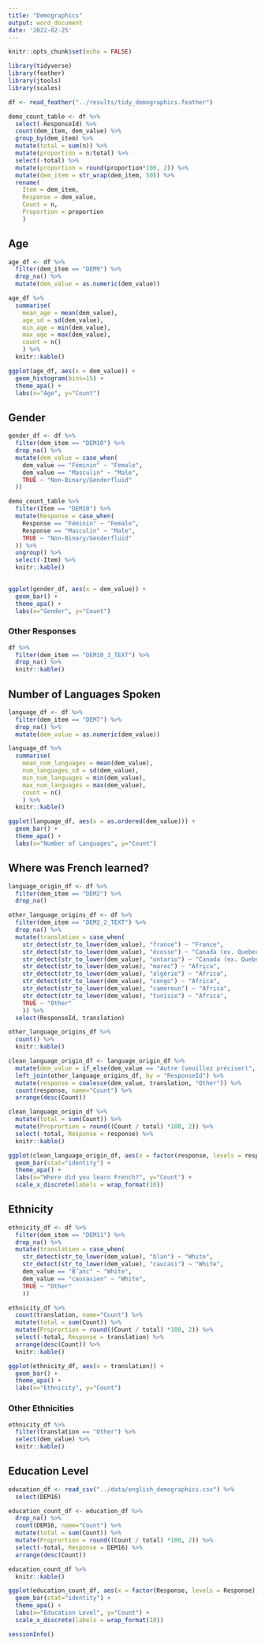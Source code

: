 ```yaml
---
title: "Demographics"
output: word_document
date: '2022-02-25'
---
```


```r
knitr::opts_chunk$set(echo = FALSE)
```

```r
library(tidyverse)
library(feather)
library(jtools)
library(scales)
```

```r
df <- read_feather("../results/tidy_demographics.feather")
```

```r
demo_count_table <- df %>% 
  select(-ResponseId) %>% 
  count(dem_item, dem_value) %>% 
  group_by(dem_item) %>% 
  mutate(total = sum(n)) %>% 
  mutate(proportion = n/total) %>% 
  select(-total) %>% 
  mutate(proportion = round(proportion*100, 2)) %>% 
  mutate(dem_item = str_wrap(dem_item, 50)) %>% 
  rename(
    Item = dem_item, 
    Response = dem_value, 
    Count = n,
    Proportion = proportion
    )
```

## Age

```r
age_df <- df %>% 
  filter(dem_item == "DEM9") %>% 
  drop_na() %>% 
  mutate(dem_value = as.numeric(dem_value))

age_df %>% 
  summarise(
    mean_age = mean(dem_value),
    age_sd = sd(dem_value),
    min_age = min(dem_value),
    max_age = max(dem_value),
    count = n()
    ) %>% 
  knitr::kable()
```

```r
ggplot(age_df, aes(x = dem_value)) +
  geom_histogram(bins=15) +
  theme_apa() +
  labs(x="Age", y="Count")
```

## Gender

```r
gender_df <- df %>% 
  filter(dem_item == "DEM10") %>% 
  drop_na() %>% 
  mutate(dem_value = case_when(
    dem_value == "Féminin" ~ "Female",
    dem_value == "Masculin" ~ "Male",
    TRUE ~ "Non-Binary/Genderfluid"
  ))
```

```r
demo_count_table %>% 
  filter(Item == "DEM10") %>% 
  mutate(Response = case_when(
    Response == "Féminin" ~ "Female",
    Response == "Masculin" ~ "Male",
    TRUE ~ "Non-Binary/Genderfluid"
  )) %>% 
  ungroup() %>% 
  select(-Item) %>% 
  knitr::kable()
  
```

```r
ggplot(gender_df, aes(x = dem_value)) +
  geom_bar() +
  theme_apa() +
  labs(x="Gender", y="Count")
```

### Other Responses

```r
df %>% 
  filter(dem_item == "DEM10_3_TEXT") %>% 
  drop_na() %>% 
  knitr::kable()
```

## Number of Languages Spoken

```r
language_df <- df %>% 
  filter(dem_item == "DEM7") %>% 
  drop_na() %>% 
  mutate(dem_value = as.numeric(dem_value))

language_df %>% 
  summarise(
    mean_num_languages = mean(dem_value),
    num_languages_sd = sd(dem_value),
    min_num_languages = min(dem_value),
    max_num_languages = max(dem_value),
    count = n()
    ) %>% 
  knitr::kable()
```

```r
ggplot(language_df, aes(x = as.ordered(dem_value))) +
  geom_bar() +
  theme_apa() +
  labs(x="Number of Languages", y="Count")
```

## Where was French learned?

```r
language_origin_df <- df %>% 
  filter(dem_item == "DEM2") %>% 
  drop_na()
```

```r
other_language_origins_df <- df %>% 
  filter(dem_item == "DEM2_2_TEXT") %>% 
  drop_na() %>% 
  mutate(translation = case_when(
    str_detect(str_to_lower(dem_value), "france") ~ "France",
    str_detect(str_to_lower(dem_value), "écosse") ~ "Canada (ex. Quebec)",
    str_detect(str_to_lower(dem_value), "ontario") ~ "Canada (ex. Quebec)",
    str_detect(str_to_lower(dem_value), "maroc") ~ "Africa",
    str_detect(str_to_lower(dem_value), "algérie") ~ "Africa",
    str_detect(str_to_lower(dem_value), "congo") ~ "Africa",
    str_detect(str_to_lower(dem_value), "cameroun") ~ "Africa",
    str_detect(str_to_lower(dem_value), "tunisie") ~ "Africa",
    TRUE ~ "Other"
    )) %>% 
  select(ResponseId, translation)

other_language_origins_df %>% 
  count() %>% 
  knitr::kable()
```

```r
clean_language_origin_df <- language_origin_df %>% 
  mutate(dem_value = if_else(dem_value == "Autre (veuillez préciser)", NA_character_, "Quebec")) %>% 
  left_join(other_language_origins_df, by = "ResponseId") %>% 
  mutate(response = coalesce(dem_value, translation, "Other")) %>% 
  count(response, name="Count") %>% 
  arrange(desc(Count))

clean_language_origin_df %>% 
  mutate(total = sum(Count)) %>% 
  mutate(Proprortion = round((Count / total) *100, 2)) %>% 
  select(-total, Response = response) %>% 
  knitr::kable()
```

```r
ggplot(clean_language_origin_df, aes(x = factor(response, levels = response), y =Count)) +
  geom_bar(stat="identity") +
  theme_apa() +
  labs(x="Where did you learn French?", y="Count") +
  scale_x_discrete(labels = wrap_format(10))
```

## Ethnicity

```r
ethnicity_df <- df %>% 
  filter(dem_item == "DEM11") %>% 
  drop_na() %>% 
  mutate(translation = case_when(
    str_detect(str_to_lower(dem_value), "blan") ~ "White",
    str_detect(str_to_lower(dem_value), "caucasi") ~ "White",
    dem_value == "B’anc" ~ "White",
    dem_value == "causasien" ~ "White",
    TRUE ~ "Other"
    ))
```

```r
ethnicity_df %>% 
  count(translation, name="Count") %>% 
  mutate(total = sum(Count)) %>% 
  mutate(Proprortion = round((Count / total) *100, 2)) %>%  
  select(-total, Response = translation) %>% 
  arrange(desc(Count)) %>% 
  knitr::kable()
```

```r
ggplot(ethnicity_df, aes(x = translation)) +
  geom_bar() +
  theme_apa() +
  labs(x="Ethnicity", y="Count")
```

### Other Ethnicities

```r
ethnicity_df %>% 
  filter(translation == "Other") %>% 
  select(dem_value) %>% 
  knitr::kable()
```

## Education Level

```r
education_df <- read_csv("../data/english_demographics.csv") %>% 
  select(DEM16)
```

```r
education_count_df <- education_df %>% 
  drop_na() %>% 
  count(DEM16, name="Count") %>% 
  mutate(total = sum(Count)) %>% 
  mutate(Proprortion = round((Count / total) *100, 2)) %>%  
  select(-total, Response = DEM16) %>% 
  arrange(desc(Count))

education_count_df %>% 
  knitr::kable()
```

```r
ggplot(education_count_df, aes(x = factor(Response, levels = Response), y = Count)) +
  geom_bar(stat="identity") +
  theme_apa() +
  labs(x="Education Level", y="Count") +
  scale_x_discrete(labels = wrap_format(10))
```

```r
sessionInfo()
```

